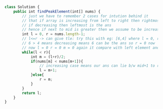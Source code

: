 ```js
class Solution {
    public int findPeakElement(int[] nums) {
        // just we have to remember 2 cases for intution behind it
        // that if array is increasing from left to right then rightmost is the ans 
        // if decreasing then leftmost is the ans
        // hence if next to mid is greater then we assume to be increasing and move rightwards
        int l = 0, r = nums.length-1;
        // l<=r -> can give tle: try this with eg: [6,4] where l = 0, r = 1, m = 0
        // 6 > 4 means decreasing means 6 can be the ans so r = 0 now
        // now l = 0 r = 0 m = 0 again it compare with left element and again m set to 0(loop)
        while(l < r){
            int m = (l+r)/2;
            if(nums[m] < nums[m+1]){
                // increasing case means our ans can lie b/w mid+1 to rightmost
                l = m+1;
            }else{
                r = m;
            }
        }
        return l;
    }
}

```